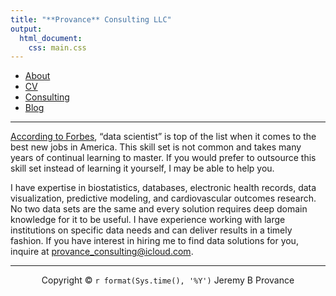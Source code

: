 ```yaml
---
title: "**Provance** Consulting LLC"
output:
  html_document:
    css: main.css
---
```


<nav>
  <ul>
	  <li><a href="/">About</a></li>
    <li><a href="/cv">CV</a></li>
		<li><a href="/consulting">Consulting</a></li>
    <li><a href="/blog">Blog</a></li>
	</ul>
</nav>

***

[According to Forbes](https://www.forbes.com/sites/louiscolumbus/2019/01/23/data-scientist-leads-50-best-jobs-in-america-for-2019-according-to-glassdoor/?sh=115d8f6d7474), "data scientist" is top of the list when it comes to the best new jobs in America. This skill set is not common and takes many years of continual learning to master. If you would prefer to outsource this skill set instead of learning it yourself, I may be able to help you.

I have expertise in biostatistics, databases, electronic health records, data visualization, predictive modeling, and cardiovascular outcomes research. No two data sets are the same and every solution requires deep domain knowledge for it to be useful. I have experience working with large institutions on specific data needs and can deliver results in a timely fashion. If you have interest in hiring me to find data solutions for you, inquire at [provance_consulting@icloud.com](mailto:provance_consulting@icloud.com).

***

<center> Copyright © `r format(Sys.time(), '%Y')` Jeremy B Provance </center>